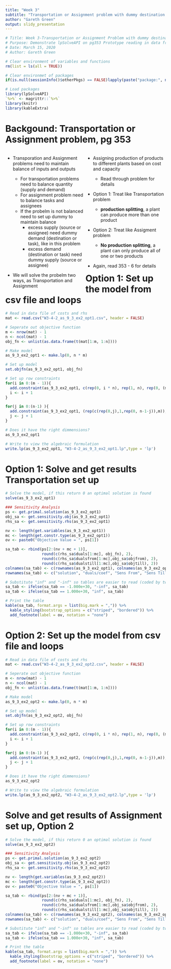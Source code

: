 ---
title: "Week 3"
subtitle: "Transportation or Assignment problem with dummy destination reading in data from csv and looping"
author: "Gareth Green"
output: slidy_presentation
---

```{r echo = FALSE}
# Title: Week 3-Transportation or Assignment Problem with dummy destination
# Purpose: Demonstrate lpSolveAPI on pg353 Prototype reading in data from csv
# Date: March 15, 2020
# Author: Gareth Green

```

```{r echo = FALSE}
# Clear environment of variables and functions
rm(list = ls(all = TRUE)) 

# Clear environmet of packages
if(is.null(sessionInfo()$otherPkgs) == FALSE)lapply(paste("package:", names(sessionInfo()$otherPkgs), sep=""), detach, character.only = TRUE, unload = TRUE)

```

```{r echo = FALSE}
# Load packages
library(lpSolveAPI)
`%>%` <- magrittr::`%>%`
library(knitr)
library(kableExtra)

```


Backgound: Transportation or Assignment problem, pg 353
=============================================

<div style="float: left; width: 50%;">

+ Transporation and Assignment problems need to maintain balance of inputs and outputs  

  - For transportation problems need to balance quantity (supply and demand)
  - For assignment problem need to balance tasks and assignees
  - If the probelm is not balanced need to set up dummy to maintain balance
    - excess supply (source or assignee) need dummy demand (destination or task), like in this problem
    - excess demand (destination or task) need dummy supply (source or assignee)

+ We will solve the probelm two ways, as Transportation and Assignment

</div>
<div style="float: right; width: 50%;">

+ Assigning production of products to different plants based on cost and capacity

  - Read through problem for details
  
+ Option 1: Treat like Transportation problem

  - **production splitting**, a plant can produce more than one product

+ Option 2: Treat like Assigment problem

  - **No production splitting**, a plant can only produce all  of one or two products

+ Again, read 353 - 6 for details

</div>


Option 1: Set up the model from csv file and loops
=============================================

```{r}
# Read in data file of costs and rhs
mat <- read.csv("W3-4-2_as_9_3_ex2_opt1.csv", header = FALSE)

# Seperate out objective function
m <- nrow(mat) - 1
n <- ncol(mat) - 1
obj_fn <- unlist(as.data.frame(t(mat[1:m, 1:n])))

# Make model
as_9_3_ex2_opt1 <- make.lp(0, n * m)

# Set up model
set.objfn(as_9_3_ex2_opt1, obj_fn)

# Set up row constraints
for(i in 0:(m - 1)){ 
  add.constraint(as_9_3_ex2_opt1, c(rep(0, i * n), rep(1, n), rep(0, (m-1-i) * n)), "=", mat[(i+1),(n+1)])
  i <- i + 1
}

for(j in 0:(n-1) ){ 
  add.constraint(as_9_3_ex2_opt1, (rep(c(rep(0,j),1,rep(0, n-1-j)),m)), "=", mat[(m+1),(j+1)])
  j <- j + 1
}

# Does it have the right dimmensions?
as_9_3_ex2_opt1

# Write to view the algebraic formulation
write.lp(as_9_3_ex2_opt1, "W3-4-2_as_9_3_ex2_opt1.lp",type = 'lp')

```


Option 1: Solve and get results Transportation set up
=============================================

```{r}
# Solve the model, if this return 0 an optimal solution is found
solve(as_9_3_ex2_opt1)

```

```{r echo = FALSE, include = FALSE}
### Sensitivity Analysis
ps <- get.primal.solution(as_9_3_ex2_opt1)
obj_sa <- get.sensitivity.obj(as_9_3_ex2_opt1)
rhs_sa <- get.sensitivity.rhs(as_9_3_ex2_opt1)

nv <- length(get.variables(as_9_3_ex2_opt1))
mc <- length(get.constr.type(as_9_3_ex2_opt1))
ov <- paste0("Objective Value = ", ps[1])

sa_tab <- rbind(ps[2:(nv + mc + 1)], 
                round(c(rhs_sa$duals[1:mc], obj_fn), 2),
                round(c(rhs_sa$dualsfrom[1:mc],obj_sa$objfrom), 2),
                round(c(rhs_sa$dualstill[1:mc],obj_sa$objtill), 2)) 
colnames(sa_tab) <- c(rownames(as_9_3_ex2_opt1), colnames(as_9_3_ex2_opt1))
rownames(sa_tab) <- c("solution", "duals/coef", "Sens From", "Sens Till")      

# Substitute "inf" and "-inf" so tables are easier to read (coded by two classmates!)
sa_tab <- ifelse(sa_tab == -1.000e+30, "-inf", sa_tab)
sa_tab <- ifelse(sa_tab == 1.000e+30, "inf", sa_tab)

```

```{r echo = FALSE}
# Print the table
kable(sa_tab, format.args = list(big.mark = ",")) %>%
  kable_styling(bootstrap_options = c("striped", "bordered")) %>% 
  add_footnote(label = ov, notation = "none")

```


Option 2: Set up the model from csv file and loops
=============================================

```{r}
# Read in data file of costs and rhs
mat <- read.csv("W3-4-2_as_9_3_ex2_opt2.csv", header = FALSE)

# Seperate out objective function
m <- nrow(mat) - 1
n <- ncol(mat) - 1
obj_fn <- unlist(as.data.frame(t(mat[1:m, 1:n])))

# Make model
as_9_3_ex2_opt2 <- make.lp(0, n * m)

# Set up model
set.objfn(as_9_3_ex2_opt2, obj_fn)

# Set up row constraints
for(i in 0:(m - 1)){ 
  add.constraint(as_9_3_ex2_opt2, c(rep(0, i * n), rep(1, n), rep(0, (m-1-i) * n)), "=", mat[(i+1),(n+1)])
  i <- i + 1
}

for(j in 0:(n-1) ){ 
  add.constraint(as_9_3_ex2_opt2, (rep(c(rep(0,j),1,rep(0, n-1-j)),m)), "=", mat[(m+1),(j+1)])
  j <- j + 1
}

# Does it have the right dimmensions?
as_9_3_ex2_opt2

# Write to view the algebraic formulation
write.lp(as_9_3_ex2_opt2, "W3-4-2_as_9_3_ex2_opt2.lp",type = 'lp')

```


Solve and get results of Assignment set up, Option 2
=============================================

```{r}
# Solve the model, if this return 0 an optimal solution is found
solve(as_9_3_ex2_opt2)

```

```{r echo = FALSE, include = FALSE}
### Sensitivity Analysis
ps <- get.primal.solution(as_9_3_ex2_opt2)
obj_sa <- get.sensitivity.obj(as_9_3_ex2_opt2)
rhs_sa <- get.sensitivity.rhs(as_9_3_ex2_opt2)

nv <- length(get.variables(as_9_3_ex2_opt2))
mc <- length(get.constr.type(as_9_3_ex2_opt2))
ov <- paste0("Objective Value = ", ps[1])

sa_tab <- rbind(ps[2:(nv + mc + 1)], 
                round(c(rhs_sa$duals[1:mc], obj_fn), 2),
                round(c(rhs_sa$dualsfrom[1:mc],obj_sa$objfrom), 2),
                round(c(rhs_sa$dualstill[1:mc],obj_sa$objtill), 2)) 
colnames(sa_tab) <- c(rownames(as_9_3_ex2_opt2), colnames(as_9_3_ex2_opt2))
rownames(sa_tab) <- c("solution", "duals/coef", "Sens From", "Sens Till")      

# Substitute "inf" and "-inf" so tables are easier to read (coded by two classmates!)
sa_tab <- ifelse(sa_tab == -1.000e+30, "-inf", sa_tab)
sa_tab <- ifelse(sa_tab == 1.000e+30, "inf", sa_tab)

```

```{r echo = FALSE}
# Print the table
kable(sa_tab, format.args = list(big.mark = ",")) %>%
  kable_styling(bootstrap_options = c("striped", "bordered")) %>% 
  add_footnote(label = ov, notation = "none")

```


